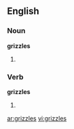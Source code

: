 ==English==

===Noun===
'''grizzles'''

# {{plural of|[[grizzle]]}}

===Verb===
'''grizzles'''

# {{third-person singular of|[[grizzle]]}}

[[ar:grizzles]]
[[vi:grizzles]]
